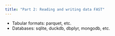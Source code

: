 ```yaml
---
title: "Part 2: Reading and writing data FAST"
---
```


- Tabular formats: parquet, etc.
- Databases: sqlite, duckdb, dbplyr, mongodb, etc.